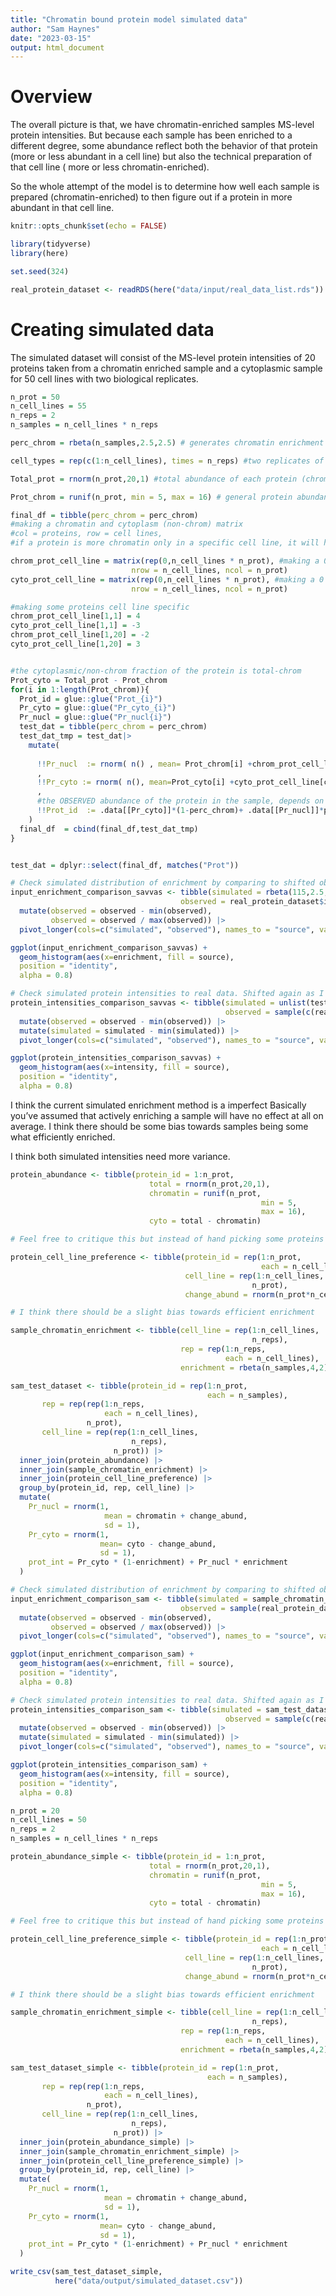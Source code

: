 ```yaml
---
title: "Chromatin bound protein model simulated data"
author: "Sam Haynes"
date: "2023-03-15"
output: html_document
---
```


# Overview

The overall picture is that, we have chromatin-enriched samples MS-level protein intensities. But because each sample has been enriched to a different degree, some abundance reflect both the behavior of that protein (more or less abundant in a cell line) but also the technical preparation of that cell line ( more or less  chromatin-enriched).
 
So the whole attempt of the model is to determine how well each sample is prepared (chromatin-enriched) to then figure out if a protein in more abundant in that cell line. 

```r
knitr::opts_chunk$set(echo = FALSE)

library(tidyverse)
library(here)

set.seed(324)

real_protein_dataset <- readRDS(here("data/input/real_data_list.rds"))

```

# Creating simulated data
The simulated dataset will consist of the MS-level protein intensities of 20 proteins taken from a chromatin enriched sample and a cytoplasmic sample for 50 cell lines with two biological replicates.

```r
n_prot = 50
n_cell_lines = 55
n_reps = 2
n_samples = n_cell_lines * n_reps

perc_chrom = rbeta(n_samples,2.5,2.5) # generates chromatin enrichment of 100 samples (1 = all chromatin, 0 = no chromatin)

cell_types = rep(c(1:n_cell_lines), times = n_reps) #two replicates of each cell line

Total_prot = rnorm(n_prot,20,1) #total abundance of each protein (chrom+non-chrom)

Prot_chrom = runif(n_prot, min = 5, max = 16) # general protein abundance in pure (hypothetical) chromatin samples

final_df = tibble(perc_chrom = perc_chrom) 
#making a chromatin and cytoplasm (non-chrom) matrix 
#col = proteins, row = cell lines, 
#if a protein is more chromatin only in a specific cell line, it will have a positive value in this matrix

chrom_prot_cell_line = matrix(rep(0,n_cell_lines * n_prot), #making a 0 matrix with rows T of tissue and Col P of PRoteins
                           nrow = n_cell_lines, ncol = n_prot)
cyto_prot_cell_line = matrix(rep(0,n_cell_lines * n_prot), #making a 0 matrix with rows T of tissue and Col P of PRoteins
                           nrow = n_cell_lines, ncol = n_prot)

#making some proteins cell line specific
chrom_prot_cell_line[1,1] = 4
cyto_prot_cell_line[1,1] = -3
chrom_prot_cell_line[1,20] = -2
cyto_prot_cell_line[1,20] = 3


#the cytoplasmic/non-chrom fraction of the protein is total-chrom
Prot_cyto = Total_prot - Prot_chrom
for(i in 1:length(Prot_chrom)){
  Prot_id = glue::glue("Prot_{i}")
  Pr_cyto = glue::glue("Pr_cyto_{i}")
  Pr_nucl = glue::glue("Pr_nucl{i}")
  test_dat = tibble(perc_chrom = perc_chrom)
  test_dat_tmp = test_dat|>
    mutate(
      
      !!Pr_nucl  := rnorm( n() , mean= Prot_chrom[i] +chrom_prot_cell_line[cell_types,i]  , sd=0.2 )
      ,
      !!Pr_cyto := rnorm( n(), mean=Prot_cyto[i] +cyto_prot_cell_line[cell_types,i]  , sd=0.2 )
      ,
      #the OBSERVED abundance of the protein in the sample, depends on how much that protein is on pure chromatin and what % of that sample is pure chromatin
      !!Prot_id  := .data[[Pr_cyto]]*(1-perc_chrom)+ .data[[Pr_nucl]]*perc_chrom
    )
  final_df  = cbind(final_df,test_dat_tmp)
}


test_dat = dplyr::select(final_df, matches("Prot")) 
```

```r
# Check simulated distribution of enrichment by comparing to shifted observed enrichment
input_enrichment_comparison_savvas <- tibble(simulated = rbeta(115,2.5,2.5),
                                      observed = real_protein_dataset$input_enrichment) |>
  mutate(observed = observed - min(observed),
         observed = observed / max(observed)) |>
  pivot_longer(cols=c("simulated", "observed"), names_to = "source", values_to = "enrichment")

ggplot(input_enrichment_comparison_savvas) +
  geom_histogram(aes(x=enrichment, fill = source),
  position = "identity",
  alpha = 0.8)

# Check simulated protein intensities to real data. Shifted again as I am only interested in the rough shape.
protein_intensities_comparison_savvas <- tibble(simulated = unlist(test_dat),
                                                observed = sample(c(real_protein_dataset$prot_intensity), 50*55*2))  |> 
  mutate(observed = observed - min(observed)) |>
  mutate(simulated = simulated - min(simulated)) |>
  pivot_longer(cols=c("simulated", "observed"), names_to = "source", values_to = "intensity")

ggplot(protein_intensities_comparison_savvas) +
  geom_histogram(aes(x=intensity, fill = source),
  position = "identity",
  alpha = 0.8)

```
I think the current simulated enrichment method is a imperfect Basically you've assumed that actively enriching a sample will have no effect at all on average. I think there should be some bias towards samples being some what efficiently enriched.

I think both simulated intensities need more variance. 

```r

protein_abundance <- tibble(protein_id = 1:n_prot,
                               total = rnorm(n_prot,20,1),
                               chromatin = runif(n_prot,
                                                        min = 5,
                                                        max = 16),
                               cyto = total - chromatin)

# Feel free to critique this but instead of hand picking some proteins in some cell lines I've just said all proteins have some sort of bias in every cell line. Most are negligible though! 

protein_cell_line_preference <- tibble(protein_id = rep(1:n_prot,
                                                        each = n_cell_lines),
                                       cell_line = rep(1:n_cell_lines, 
                                                      n_prot),
                                       change_abund = rnorm(n_prot*n_cell_lines, 0, 1))

# I think there should be a slight bias towards efficient enrichment

sample_chromatin_enrichment <- tibble(cell_line = rep(1:n_cell_lines, 
                                                      n_reps),
                                      rep = rep(1:n_reps, 
                                                each = n_cell_lines),
                                      enrichment = rbeta(n_samples,4,2))

sam_test_dataset <- tibble(protein_id = rep(1:n_prot, 
                                            each = n_samples),
       rep = rep(rep(1:n_reps, 
                     each = n_cell_lines), 
                 n_prot),
       cell_line = rep(rep(1:n_cell_lines,
                           n_reps),
                       n_prot)) |>
  inner_join(protein_abundance) |>
  inner_join(sample_chromatin_enrichment) |>
  inner_join(protein_cell_line_preference) |>
  group_by(protein_id, rep, cell_line) |>
  mutate(
    Pr_nucl = rnorm(1,
                     mean = chromatin + change_abund,
                     sd = 1),
    Pr_cyto = rnorm(1,
                    mean= cyto - change_abund,
                    sd = 1),
    prot_int = Pr_cyto * (1-enrichment) + Pr_nucl * enrichment
  )


```

```r
# Check simulated distribution of enrichment by comparing to shifted observed enrichment
input_enrichment_comparison_sam <- tibble(simulated = sample_chromatin_enrichment$enrichment,
                                      observed = sample(real_protein_dataset$input_enrichment, n_reps*n_cell_lines)) |>
  mutate(observed = observed - min(observed),
         observed = observed / max(observed)) |>
  pivot_longer(cols=c("simulated", "observed"), names_to = "source", values_to = "enrichment")

ggplot(input_enrichment_comparison_sam) +
  geom_histogram(aes(x=enrichment, fill = source),
  position = "identity",
  alpha = 0.8)

# Check simulated protein intensities to real data. Shifted again as I am only interested in the rough shape.
protein_intensities_comparison_sam <- tibble(simulated = sam_test_dataset$prot_int,
                                                observed = sample(c(real_protein_dataset$prot_intensity), 50*55*2))  |> 
  mutate(observed = observed - min(observed)) |>
  mutate(simulated = simulated - min(simulated)) |>
  pivot_longer(cols=c("simulated", "observed"), names_to = "source", values_to = "intensity")

ggplot(protein_intensities_comparison_sam) +
  geom_histogram(aes(x=intensity, fill = source),
  position = "identity",
  alpha = 0.8)

```

```r
n_prot = 20 
n_cell_lines = 50
n_reps = 2
n_samples = n_cell_lines * n_reps

protein_abundance_simple <- tibble(protein_id = 1:n_prot,
                               total = rnorm(n_prot,20,1),
                               chromatin = runif(n_prot,
                                                        min = 5,
                                                        max = 16),
                               cyto = total - chromatin)

# Feel free to critique this but instead of hand picking some proteins in some cell lines I've just said all proteins have some sort of bias in every cell line. Most are negligible though! 

protein_cell_line_preference_simple <- tibble(protein_id = rep(1:n_prot,
                                                        each = n_cell_lines),
                                       cell_line = rep(1:n_cell_lines, 
                                                      n_prot),
                                       change_abund = rnorm(n_prot*n_cell_lines, 0, 1))

# I think there should be a slight bias towards efficient enrichment

sample_chromatin_enrichment_simple <- tibble(cell_line = rep(1:n_cell_lines, 
                                                      n_reps),
                                      rep = rep(1:n_reps, 
                                                each = n_cell_lines),
                                      enrichment = rbeta(n_samples,4,2))

sam_test_dataset_simple <- tibble(protein_id = rep(1:n_prot, 
                                            each = n_samples),
       rep = rep(rep(1:n_reps, 
                     each = n_cell_lines), 
                 n_prot),
       cell_line = rep(rep(1:n_cell_lines,
                           n_reps),
                       n_prot)) |>
  inner_join(protein_abundance_simple) |>
  inner_join(sample_chromatin_enrichment_simple) |>
  inner_join(protein_cell_line_preference_simple) |>
  group_by(protein_id, rep, cell_line) |>
  mutate(
    Pr_nucl = rnorm(1,
                     mean = chromatin + change_abund,
                     sd = 1),
    Pr_cyto = rnorm(1,
                    mean= cyto - change_abund,
                    sd = 1),
    prot_int = Pr_cyto * (1-enrichment) + Pr_nucl * enrichment
  )
```

```r
write_csv(sam_test_dataset_simple,
          here("data/output/simulated_dataset.csv"))
```

